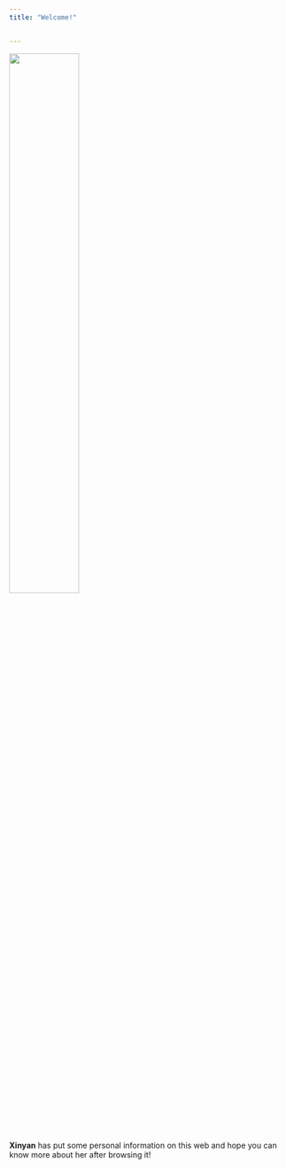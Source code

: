 ```yaml
---
title: "Welcome!"


---
```


<img src="./image.jpg" style="width:50%" style="align:middle">



**Xinyan** has put some personal information on this web and hope you can know more about her after browsing it!
